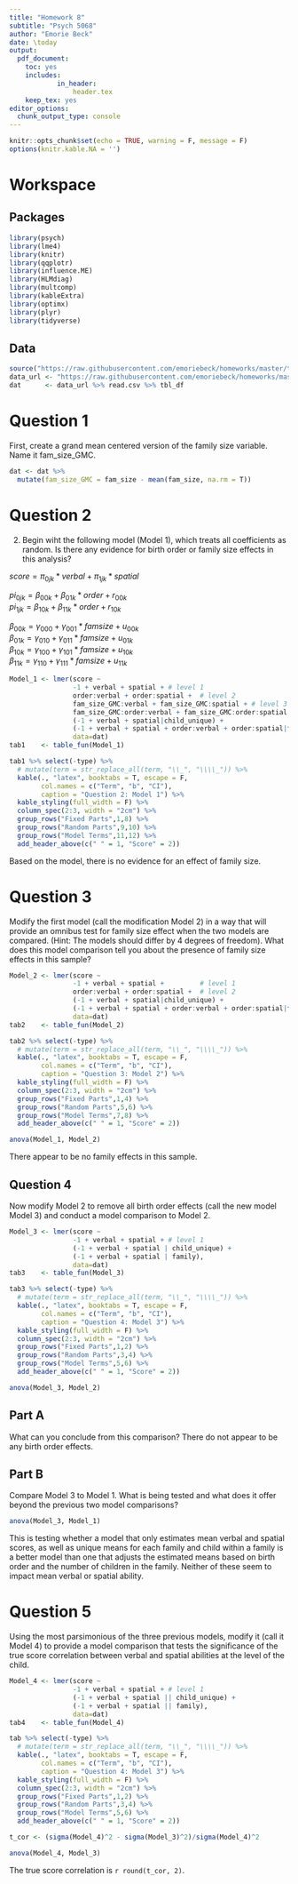 ```yaml
---
title: "Homework 8"
subtitle: "Psych 5068"
author: "Emorie Beck"
date: \today
output: 
  pdf_document:
    toc: yes
    includes:
            in_header:
                header.tex
    keep_tex: yes
editor_options: 
  chunk_output_type: console
---
```


```r
knitr::opts_chunk$set(echo = TRUE, warning = F, message = F)
options(knitr.kable.NA = '')
```

# Workspace

## Packages
```r
library(psych)
library(lme4)
library(knitr)
library(qqplotr)
library(influence.ME)
library(HLMdiag)
library(multcomp)
library(kableExtra)
library(optimx)
library(plyr)
library(tidyverse)
```

## Data
```r
source("https://raw.githubusercontent.com/emoriebeck/homeworks/master/table_fun.R")
data_url <- "https://raw.githubusercontent.com/emoriebeck/homeworks/master/homework8/iq(2).csv"
dat      <- data_url %>% read.csv %>% tbl_df 
```

# Question 1
First, create a grand mean centered version of the family size variable. Name it fam\_size\_GMC.

```r
dat <- dat %>%
  mutate(fam_size_GMC = fam_size - mean(fam_size, na.rm = T))
```


# Question 2

2. Begin wiht the following model (Model 1), which treats all coefficients as random. Is there any evidence for birth order or family size effects in this analysis?

$score = \pi_{0jk}*verbal + \pi_{1jk}*spatial$  

$pi_{0jk} = \beta_{00k} + \beta_{01k}*order + r_{00k}$  
$pi_{1jk} = \beta_{10k} + \beta_{11k}*order + r_{10k}$  

$\beta_{00k} = \gamma_{000} + \gamma_{001}*famsize + u_{00k}$  
$\beta_{01k} = \gamma_{010} + \gamma_{011}*famsize + u_{01k}$  
$\beta_{10k} = \gamma_{100} + \gamma_{101}*famsize + u_{10k}$  
$\beta_{11k} = \gamma_{110} + \gamma_{111}*famsize + u_{11k}$  

```r
Model_1 <- lmer(score ~ 
                -1 + verbal + spatial + # level 1
                order:verbal + order:spatial +  # level 2
                fam_size_GMC:verbal + fam_size_GMC:spatial + # level 3
                fam_size_GMC:order:verbal + fam_size_GMC:order:spatial + # level 3
                (-1 + verbal + spatial|child_unique) +
                (-1 + verbal + spatial + order:verbal + order:spatial|family),
                data=dat) 
tab1    <- table_fun(Model_1)

tab1 %>% select(-type) %>%
  # mutate(term = str_replace_all(term, "\\_", "\\\\_")) %>%
  kable(., "latex", booktabs = T, escape = F,
        col.names = c("Term", "b", "CI"),
        caption = "Question 2: Model 1") %>%
  kable_styling(full_width = F) %>%
  column_spec(2:3, width = "2cm") %>%
  group_rows("Fixed Parts",1,8) %>%
  group_rows("Random Parts",9,10) %>%
  group_rows("Model Terms",11,12) %>%
  add_header_above(c(" " = 1, "Score" = 2))
```

Based on the model, there is no evidence for an effect of family size. 


# Question 3 
Modify the first model (call the modification Model 2) in a way that will provide an omnibus test for family size effect when the two models are compared. (Hint: The models should differ by 4 degrees of freedom). What does this model comparison tell you about the presence of family size effects in this sample?

```r
Model_2 <- lmer(score ~ 
                -1 + verbal + spatial +         # level 1
                order:verbal + order:spatial +  # level 2
                (-1 + verbal + spatial|child_unique) +
                (-1 + verbal + spatial + order:verbal + order:spatial|family),
                data=dat) 
tab2    <- table_fun(Model_2)

tab2 %>% select(-type) %>%
  # mutate(term = str_replace_all(term, "\\_", "\\\\_")) %>%
  kable(., "latex", booktabs = T, escape = F,
        col.names = c("Term", "b", "CI"),
        caption = "Question 3: Model 2") %>%
  kable_styling(full_width = F) %>%
  column_spec(2:3, width = "2cm") %>%
  group_rows("Fixed Parts",1,4) %>%
  group_rows("Random Parts",5,6) %>%
  group_rows("Model Terms",7,8) %>%
  add_header_above(c(" " = 1, "Score" = 2))
```

```r
anova(Model_1, Model_2)
```

There appear to be no family effects in this sample.  

## Question 4
Now modify Model 2 to remove all birth order effects (call the new model Model 3) and conduct a model comparison to Model 2.

```r
Model_3 <- lmer(score ~ 
                -1 + verbal + spatial + # level 1
                (-1 + verbal + spatial | child_unique) +
                (-1 + verbal + spatial | family),
                data=dat) 
tab3    <- table_fun(Model_3)

tab3 %>% select(-type) %>%
  # mutate(term = str_replace_all(term, "\\_", "\\\\_")) %>%
  kable(., "latex", booktabs = T, escape = F,
        col.names = c("Term", "b", "CI"),
        caption = "Question 4: Model 3") %>%
  kable_styling(full_width = F) %>%
  column_spec(2:3, width = "2cm") %>%
  group_rows("Fixed Parts",1,2) %>%
  group_rows("Random Parts",3,4) %>%
  group_rows("Model Terms",5,6) %>%
  add_header_above(c(" " = 1, "Score" = 2))
```

```r
anova(Model_3, Model_2)
```

## Part A
What can you conclude from this comparison?
There do not appear to be any birth order effects. 

## Part B
Compare Model 3 to Model 1. What is being tested and what does it offer beyond the previous two model comparisons?
```r
anova(Model_3, Model_1)
```

This is testing whether a model that only estimates mean verbal and spatial scores, as well as unique means for each family and child within a family is a better model than one that adjusts the estimated means based on birth order and the number of children in the family. Neither of these seem to impact mean verbal or spatial ability. 

# Question 5
Using the most parsimonious of the three previous models, modify it (call it Model 4) to provide a model comparison that tests the significance of the true score correlation between verbal and spatial abilities at the level of the child.
```r
Model_4 <- lmer(score ~ 
                -1 + verbal + spatial + # level 1
                (-1 + verbal + spatial || child_unique) +
                (-1 + verbal + spatial || family),
                data=dat) 
tab4    <- table_fun(Model_4)

tab %>% select(-type) %>%
  # mutate(term = str_replace_all(term, "\\_", "\\\\_")) %>%
  kable(., "latex", booktabs = T, escape = F,
        col.names = c("Term", "b", "CI"),
        caption = "Question 4: Model 3") %>%
  kable_styling(full_width = F) %>%
  column_spec(2:3, width = "2cm") %>%
  group_rows("Fixed Parts",1,2) %>%
  group_rows("Random Parts",3,4) %>%
  group_rows("Model Terms",5,6) %>%
  add_header_above(c(" " = 1, "Score" = 2))

t_cor <- (sigma(Model_4)^2 - sigma(Model_3)^2)/sigma(Model_4)^2
```

```r
anova(Model_4, Model_3)
```

The true score correlation is `r round(t_cor, 2)`.  

